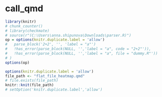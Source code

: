 # call_qmd
```r
library(knitr)
# chunk_counter()
# library(checkmate)
# source(r"(C:\Users\anna.shipunova\Downloads\parser.R)")
op = options(knitr.duplicate.label = 'allow')
#   parse_block('2+2', '', 'label = "a"')
#   !has_error(parse_block(NULL, '','label = "a", code = "2+2"')),
#   !has_error(parse_block(NULL, '','label = "a", file = "dummy.R"'))
# )
options(op)

options(knitr.duplicate.label = 'allow')
file_path <- "flat_file_heatmap.qmd"
# file.exists(file_path)
knitr::knit(file_path)
# setOption('knitr.duplicate.label','allow')
```

